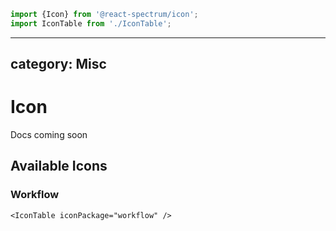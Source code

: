 <!-- Copyright 2020 Adobe. All rights reserved.
This file is licensed to you under the Apache License, Version 2.0 (the "License");
you may not use this file except in compliance with the License. You may obtain a copy
of the License at http://www.apache.org/licenses/LICENSE-2.0
Unless required by applicable law or agreed to in writing, software distributed under
the License is distributed on an "AS IS" BASIS, WITHOUT WARRANTIES OR REPRESENTATIONS
OF ANY KIND, either express or implied. See the License for the specific language
governing permissions and limitations under the License. -->



```jsx import
import {Icon} from '@react-spectrum/icon';
import IconTable from './IconTable';
```

---
category: Misc
---

# Icon
<p>Docs coming soon</p>

## Available Icons

### Workflow
<HeaderTable name={workflowIconPackageData.name} version={workflowIconPackageData.version} />

```tsx snippet
<IconTable iconPackage="workflow" />
```
